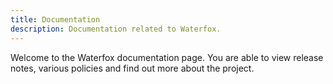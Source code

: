 ```yaml
---
title: Documentation
description: Documentation related to Waterfox.
---
```



Welcome to the Waterfox documentation page. You are able to view release notes, various policies and find out more about the project.

<LinkCard
	title="About Waterfox"
	description="Learn a little bit about the history of Waterfox."
	href="about-waterfox/"
/>
<LinkCard title="FAQ" description="Frequently Asked Questions related to Waterfox." href="faq/" />
<CardGrid>
	<LinkCard title="Privacy Policy" href="policies/privacy/" />
	<LinkCard title="Terms & Conditions" href="policies/terms/" />
</CardGrid>
